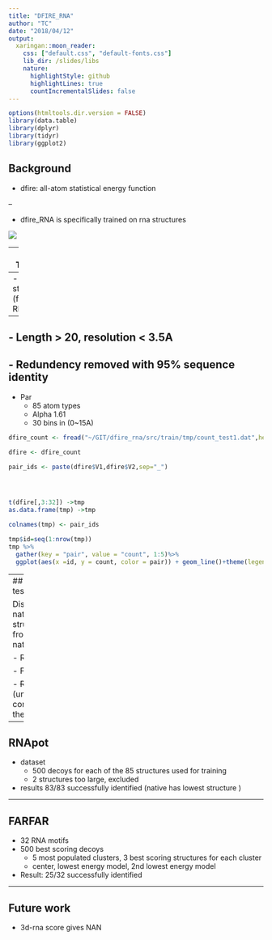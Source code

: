 ```yaml
---
title: "DFIRE_RNA"
author: "TC"
date: "2018/04/12"
output:
  xaringan::moon_reader:
    css: ["default.css", "default-fonts.css"]
    lib_dir: /slides/libs
    nature:
      highlightStyle: github
      highlightLines: true
      countIncrementalSlides: false
---
```




```r
options(htmltools.dir.version = FALSE)
library(data.table)
library(dplyr)
library(tidyr)
library(ggplot2)
```


## Background

- dfire: all-atom statistical energy function

--

- dfire_RNA is specifically trained on rna structures

![](http://image.wikifoundry.com/image/2/TgmUNZEy5quMoaMA-bW-dw52239/GW196H189.gif)

---
## Training

- Training dataset  

--
    - 85 RNA structures (from RNApot)
--
    - Length > 20, resolution < 3.5A
--
    - Redundency removed with 95% sequence identity
--
- Par
    - 85 atom types 
    - Alpha 1.61
    - 30 bins in (0~15A)
    

```r

dfire_count <- fread("~/GIT/dfire_rna/src/train/tmp/count_test1.dat",header = FALSE)

dfire <- dfire_count

pair_ids <- paste(dfire$V1,dfire$V2,sep="_")




t(dfire[,3:32]) ->tmp
as.data.frame(tmp) ->tmp

colnames(tmp) <- pair_ids

tmp$id=seq(1:nrow(tmp))
tmp %>%
  gather(key = "pair", value = "count", 1:5)%>%
  ggplot(aes(x =id, y = count, color = pair)) + geom_line()+theme(legend.position = "right")

```
    
    
---
## Decoy test

Discriminate native structrue from non-native ones

- RNApot

- FARFAR

- ~~RNAKB~~ (unavailable, contacting the author)
    
---

## RNApot
- dataset
    - 500 decoys for each of the 85 structures used for training
    - 2 structures too large, excluded

- results 83/83 successfully identified (native has lowest structure )


---

## FARFAR

- 32 RNA motifs 
- 500 best scoring decoys 
   - 5 most populated clusters, 3 best scoring structures for each cluster
   - center, lowest energy model, 2nd lowest energy model
   
   
- Result: 25/32 successfully identified


---

## Future work

- 3d-rna score gives NAN 









